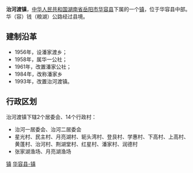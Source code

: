{{中国乡级行政区<!---乡级行政区专用模板--->
|行政区全称 = 治河渡镇
|景观照片文件名 = 
|景观照片描述 = 
|位置图文件名 = 
|位置图描述 = 
|汉语拼音 = 
|通用拼音 = 
|上级行政区 = [[湖南省|湖南省]][[岳阳市|岳阳市]][[华容县|华容县]]
|行政区类别 = 镇
|行政区划代码 = 430623102
|建置时间 = 1993年
|政府驻地 = 治河渡
|地理坐标 = 
|毗邻 = 
|行政区划 = 16
|村委会 = 14
|居委会 = 2
|总面积 = 43.9平方公里
|户籍人口 = 2.5万
|户籍人口年份 = 
|常住人口 = 
|常住人口年份 = 
|人口密度 = 
|GDP = 
|GDP年份 = 
|邮政编码 = 414299 
|电话区号 = 
|时区 = UTC+8（[[东八区|东八区]]）
|官方网站 = 
|网站名称 = 
}}
'''治河渡镇'''，[[中华人民共和国|中华人民共和国]][[湖南省|湖南省]][[岳阳市|岳阳市]][[华容县|华容县]]下属的一个[[镇|镇]]，位于华容县中部。华（容）钱（粮湖）公路经过县境。

==建制沿革==
*1956年，设潘家渡乡；
*1958年，属华一公社；
*1961年，改置潘家公社；
*1984年，改称潘家乡
*1993年，改置治河渡镇。

==行政区划==
治河渡镇下辖2个居委会、14个行政村：
*治河一居委会、治河二居委会
*星光村、民主村、月亮湖村、轭头湾村、登艮村、学惠村、下高村、上高村、黄蓬村、治河村、荆湖堂村、红星村、潘家村、润德村
*张家湖渔场、月亮湖渔场

{{湖南小作品}}
{{华容县行政区划}}

[[Category:华容县行政区划|镇]]
[[Category:岳阳乡镇|华容县-镇]]